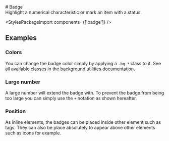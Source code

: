 
<Meta of={badgeStories} />

<div className="docs-title">
  # Badge

  <nav>
    <link-design of={JSON.stringify(badgeStories)}></link-design>
  </nav>
</div>

<div className="lead">Highlight a numerical characteristic or mark an item with a status.</div>

<Canvas sourceState="shown" of={badgeStories.Default} />
<div className="hide-col-default">
  <Controls of={badgeStories.Default} />
</div>

<StylesPackageImport components={['badge']} />

## Examples

### Colors

You can change the badge color simply by applying a `.bg-*` class to it.
See all available classes in the [background utilities documentation](/?path=/docs/60852fac-a861-4415-8276-bd38d68653bb--docs).

<Canvas of={badgeStories.Colors} />

### Large number

A large number will extend the badge with.
To prevent the badge from being too large you can simply use the `+` notation as shown hereafter.

<Canvas of={badgeStories.LargeNumber} />

### Position

As inline elements, the badges can be placed inside other element such as tags.
They can also be place absolutely to appear above other elements such as icons for example.

<Canvas of={badgeStories.Position} />
